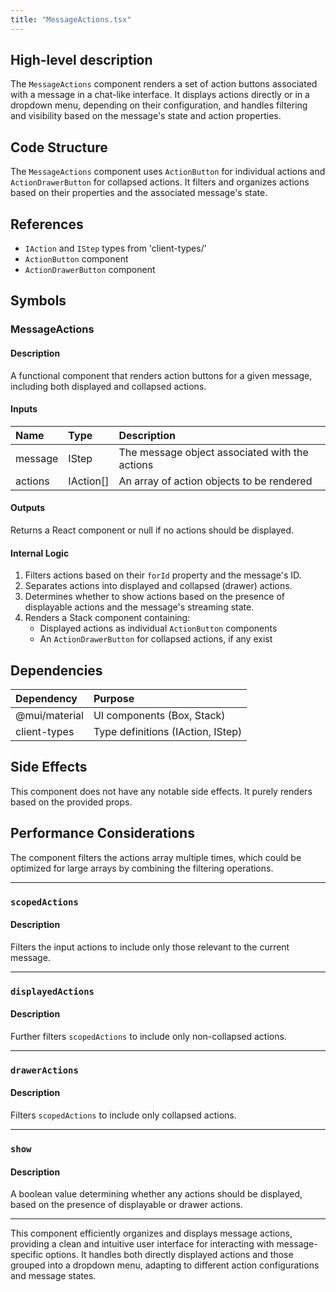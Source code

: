 ```yaml
---
title: "MessageActions.tsx"
---
```


## High-level description
The `MessageActions` component renders a set of action buttons associated with a message in a chat-like interface. It displays actions directly or in a dropdown menu, depending on their configuration, and handles filtering and visibility based on the message's state and action properties.

## Code Structure
The `MessageActions` component uses `ActionButton` for individual actions and `ActionDrawerButton` for collapsed actions. It filters and organizes actions based on their properties and the associated message's state.

## References
- `IAction` and `IStep` types from 'client-types/'
- `ActionButton` component
- `ActionDrawerButton` component

## Symbols

### MessageActions
#### Description
A functional component that renders action buttons for a given message, including both displayed and collapsed actions.

#### Inputs
| Name | Type | Description |
|:-----|:-----|:------------|
| message | IStep | The message object associated with the actions |
| actions | IAction[] | An array of action objects to be rendered |

#### Outputs
Returns a React component or null if no actions should be displayed.

#### Internal Logic
1. Filters actions based on their `forId` property and the message's ID.
2. Separates actions into displayed and collapsed (drawer) actions.
3. Determines whether to show actions based on the presence of displayable actions and the message's streaming state.
4. Renders a Stack component containing:
   - Displayed actions as individual `ActionButton` components
   - An `ActionDrawerButton` for collapsed actions, if any exist

## Dependencies
| Dependency | Purpose |
|:-----------|:--------|
| @mui/material | UI components (Box, Stack) |
| client-types | Type definitions (IAction, IStep) |

## Side Effects
This component does not have any notable side effects. It purely renders based on the provided props.

## Performance Considerations
The component filters the actions array multiple times, which could be optimized for large arrays by combining the filtering operations.

___

### `scopedActions`
#### Description
Filters the input actions to include only those relevant to the current message.

___

### `displayedActions`
#### Description
Further filters `scopedActions` to include only non-collapsed actions.

___

### `drawerActions`
#### Description
Filters `scopedActions` to include only collapsed actions.

___

### `show`
#### Description
A boolean value determining whether any actions should be displayed, based on the presence of displayable or drawer actions.

___

This component efficiently organizes and displays message actions, providing a clean and intuitive user interface for interacting with message-specific options. It handles both directly displayed actions and those grouped into a dropdown menu, adapting to different action configurations and message states.
